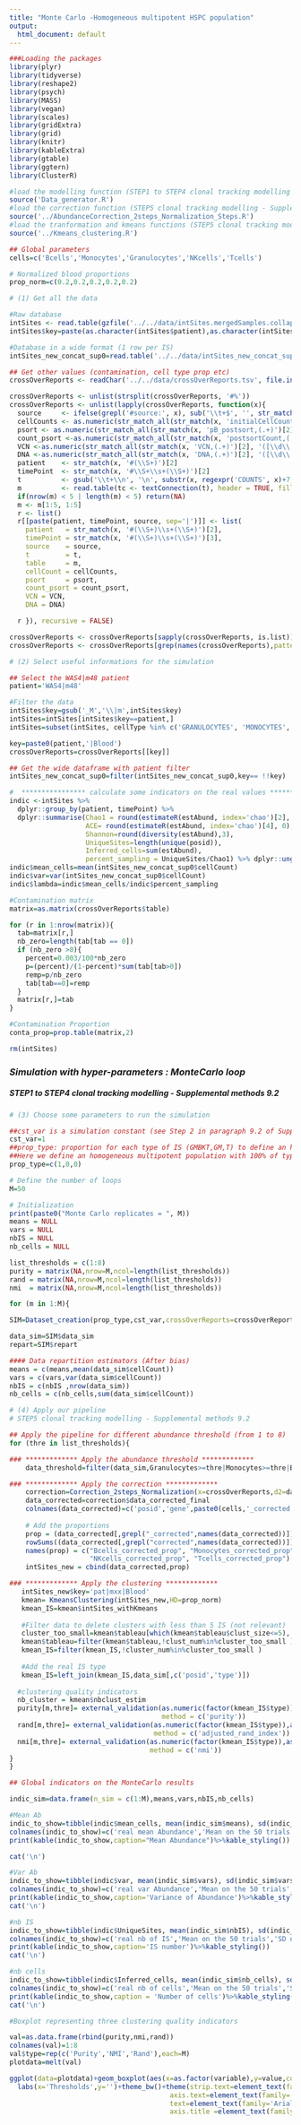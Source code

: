 ```yaml
---
title: "Monte Carlo -Homogeneous multipotent HSPC population"
output:
  html_document: default
---
```


```r

###Loading the packages
library(plyr)
library(tidyverse)
library(reshape2)
library(psych)
library(MASS)
library(vegan)
library(scales)
library(gridExtra)
library(grid)
library(knitr)
library(kableExtra)
library(gtable)
library(ggtern)
library(ClusterR)

#load the modelling function (STEP1 to STEP4 clonal tracking modelling - Supplemental methods 9.2).
source('Data_generator.R')
#load the correction function (STEP5 clonal tracking modelling - Supplemental methods 9.2). 
source('../AbundanceCorrection_2steps_Normalization_Steps.R')
#load the tranformation and kmeans functions (STEP5 clonal tracking modelling - Supplemental methods 9.2).
source('../Kmeans_clustering.R')

## Global parameters
cells=c('Bcells','Monocytes','Granulocytes','NKcells','Tcells')

# Normalized blood proportions
prop_norm=c(0.2,0.2,0.2,0.2,0.2)

```

```r
# (1) Get all the data 

#Raw database
intSites <- read.table(gzfile('../../data/intSites.mergedSamples.collapsed.csv.gz'), sep = ',', header = TRUE)
intSites$key=paste(as.character(intSites$patient),as.character(intSites$timePoint),sep='_')

#Database in a wide format (1 row per IS)
intSites_new_concat_sup0=read.table('../../data/intSites_new_concat_sup0.csv', sep = ';', header = TRUE)

## Get other values (contamination, cell type prop etc)
crossOverReports <- readChar('../../data/crossOverReports.tsv', file.info('../../data/crossOverReports.tsv')$size)

crossOverReports <- unlist(strsplit(crossOverReports, '#%'))
crossOverReports <- unlist(lapply(crossOverReports, function(x){
  source     <- ifelse(grepl('#source:', x), sub('\\t+$', '', str_match(x, '#source:\\s+(.+)')[2]), '')
  cellCounts <- as.numeric(str_match_all(str_match(x, 'initialCellCounts,(.+)')[2], '([\\d\\.]+)')[[1]][,2])
  psort <- as.numeric(str_match_all(str_match(x, 'pB_postsort,(.+)')[2], '([\\d\\.]+)')[[1]][,2])
  count_psort <-as.numeric(str_match_all(str_match(x, 'postsortCount,(.+)')[2], '([\\d\\.]+)')[[1]][,2])
  VCN <-as.numeric(str_match_all(str_match(x, 'VCN,(.+)')[2], '([\\d\\.]+)')[[1]][,2])
  DNA <-as.numeric(str_match_all(str_match(x, 'DNA,(.+)')[2], '([\\d\\.]+)')[[1]][,2])
  patient    <- str_match(x, '#(\\S+)')[2]
  timePoint  <- str_match(x, '#\\S+\\s+(\\S+)')[2]
  t          <- gsub('\\t+\\n', '\n', substr(x, regexpr('COUNTS', x)+7, nchar(x)))
  m          <- read.table(tc <- textConnection(t), header = TRUE, fill = TRUE, check.names = FALSE, sep='\t'); close(tc); 
  if(nrow(m) < 5 | length(m) < 5) return(NA)
  m <- m[1:5, 1:5]
  r <- list()
  r[[paste(patient, timePoint, source, sep='|')]] <- list(
    patient   = str_match(x, '#(\\S+)\\s+(\\S+)')[2],
    timePoint = str_match(x, '#(\\S+)\\s+(\\S+)')[3],
    source    = source,
    t         = t,
    table     = m,
    cellCount = cellCounts,
    psort     = psort,
    count_psort = count_psort,
    VCN = VCN,
    DNA = DNA)

  r }), recursive = FALSE)

crossOverReports <- crossOverReports[sapply(crossOverReports, is.list)]
crossOverReports <- crossOverReports[grep(names(crossOverReports),pattern='Blood')]  
```


```r
# (2) Select useful informations for the simulation

## Select the WAS4|m48 patient
patient='WAS4|m48'

#Filter the data
intSites$key=gsub('_M','\\|m',intSites$key)
intSites=intSites[intSites$key==patient,]
intSites=subset(intSites, cellType %in% c('GRANULOCYTES', 'MONOCYTES', 'BCELLS', 'NKCELLS', 'TCELLS'))

key=paste0(patient,'|Blood')
crossOverReports=crossOverReports[[key]]

## Get the wide dataframe with patient filter
intSites_new_concat_sup0=filter(intSites_new_concat_sup0,key== !!key)

#  **************** calculate some indicators on the real values **************
indic <-intSites %>%
  dplyr::group_by(patient, timePoint) %>%
  dplyr::summarise(Chao1 = round(estimateR(estAbund, index='chao')[2], 0),
                   ACE= round(estimateR(estAbund, index='chao')[4], 0),
                   Shannon=round(diversity(estAbund),3), 
                   UniqueSites=length(unique(posid)),
                   Inferred_cells=sum(estAbund),
                   percent_sampling = UniqueSites/Chao1) %>% dplyr::ungroup()
indic$mean_cells=mean(intSites_new_concat_sup0$cellCount)
indic$var=var(intSites_new_concat_sup0$cellCount)
indic$lambda=indic$mean_cells/indic$percent_sampling

#Contamination matrix
matrix=as.matrix(crossOverReports$table)

for (r in 1:nrow(matrix)){
  tab=matrix[r,]
  nb_zero=length(tab[tab == 0])
  if (nb_zero >0){
    percent=0.003/100*nb_zero
    p=(percent)/(1-percent)*sum(tab[tab>0])
    remp=p/nb_zero
    tab[tab==0]=remp
  }
  matrix[r,]=tab
}

#Contamination Proportion
conta_prop=prop.table(matrix,2)

rm(intSites)
```


### _Simulation with hyper-parameters : MonteCarlo loop_
##### _STEP1 to STEP4 clonal tracking modelling - Supplemental methods 9.2_

```r

# (3) Choose some parameters to run the simulation 

##cst_var is a simulation constant (see Step 2 in paragraph 9.2 of Supplementary methods).
cst_var=1
##prop_type: proportion for each type of IS (GMBKT,GM,T) to define an homogeneous or heterogeneous population.
##Here we define an homogeneous multipotent population with 100% of type GMBKT.
prop_type=c(1,0,0)

# Define the number of loops
M=50

# Initialization
print(paste0("Monte Carlo replicates = ", M))
means = NULL
vars = NULL
nbIS = NULL
nb_cells = NULL

list_thresholds = c(1:8)
purity = matrix(NA,nrow=M,ncol=length(list_thresholds))
rand = matrix(NA,nrow=M,ncol=length(list_thresholds))
nmi  = matrix(NA,nrow=M,ncol=length(list_thresholds))

for (m in 1:M){

SIM=Dataset_creation(prop_type,cst_var,crossOverReports=crossOverReports,indic=indic,conta_prop=conta_prop,loop=TRUE)

data_sim=SIM$data_sim
repart=SIM$repart

#### Data repartition estimators (After bias) 
means = c(means,mean(data_sim$cellCount))
vars = c(vars,var(data_sim$cellCount))
nbIS = c(nbIS ,nrow(data_sim))
nb_cells = c(nb_cells,sum(data_sim$cellCount))

# (4) Apply our pipeline
# STEP5 clonal tracking modelling - Supplemental methods 9.2

## Apply the pipeline for different abundance threshold (from 1 to 8)
for (thre in list_thresholds){

### ************* Apply the abundance threshold *************
    data_threshold=filter(data_sim,Granulocytes>=thre|Monocytes>=thre|Bcells>=thre|NKcells>=thre|Tcells>=thre)

### ************* Apply the correction *************
    correction=Correction_2steps_Normalization(x=crossOverReports,d2=data_threshold)
    data_corrected=correction$data_corrected_final
    colnames(data_corrected)=c('posid','gene',paste0(cells,'_corrected'))
    
    # Add the proportions
    prop = (data_corrected[,grepl("_corrected",names(data_corrected))])/
    rowSums((data_corrected[,grepl("corrected",names(data_corrected))]))
    names(prop) = c("Bcells_corrected_prop", "Monocytes_corrected_prop", "Granulocytes_corrected_prop",
                    "NKcells_corrected_prop", "Tcells_corrected_prop")
    intSites_new = cbind(data_corrected,prop)

### ************* Apply the clustering *************
   intSites_new$key='pat|mxx|Blood'
   kmean= KmeansClustering(intSites_new,HD=prop_norm)
   kmean_IS=kmean$intSites_withKmeans
   
   #Filter data to delete clusters with less than 5 IS (not relevant)
   cluster_too_small=kmean$tableau[which(kmean$tableau$clust_size<=5),'clust_num']
   kmean$tableau=filter(kmean$tableau,!clust_num%in%cluster_too_small )
   kmean_IS=filter(kmean_IS,!cluster_num%in%cluster_too_small )
   
   #Add the real IS type
   kmean_IS=left_join(kmean_IS,data_sim[,c('posid','type')])
   
  #clustering quality indicators
  nb_cluster = kmean$nbclust_estim
  purity[m,thre]= external_validation(as.numeric(factor(kmean_IS$type)),as.numeric(factor(kmean_IS$cluster)),
                                      method = c('purity'))
  rand[m,thre]= external_validation(as.numeric(factor(kmean_IS$type)),as.numeric(factor(kmean_IS$cluster)),
                                    method = c('adjusted_rand_index'))
  nmi[m,thre]= external_validation(as.numeric(factor(kmean_IS$type)),as.numeric(factor(kmean_IS$cluster)),
                                   method = c('nmi'))
}
}
```

```r

## Global indicators on the MonteCarlo results

indic_sim=data.frame(n_sim = c(1:M),means,vars,nbIS,nb_cells)

#Mean Ab
indic_to_show=tibble(indic$mean_cells, mean(indic_sim$means), sd(indic_sim$means))
colnames(indic_to_show)=c('real mean Abundance','Mean on the 50 trials','SD on the 50 trials')
print(kable(indic_to_show,caption="Mean Abundance")%>%kable_styling())

cat('\n')

#Var Ab
indic_to_show=tibble(indic$var, mean(indic_sim$vars), sd(indic_sim$vars))
colnames(indic_to_show)=c('real var Abundance','Mean on the 50 trials','SD on the 50 trials')
print(kable(indic_to_show,caption='Variance of Abundance')%>%kable_styling())
cat('\n')

#nb IS
indic_to_show=tibble(indic$UniqueSites, mean(indic_sim$nbIS), sd(indic_sim$nbIS))
colnames(indic_to_show)=c('real nb of IS','Mean on the 50 trials','SD on the 50 trials')
print(kable(indic_to_show,caption='IS number')%>%kable_styling())
cat('\n')

#nb cells
indic_to_show=tibble(indic$Inferred_cells, mean(indic_sim$nb_cells), sd(indic_sim$nb_cells))
colnames(indic_to_show)=c('real nb of cells','Mean on the 50 trials','SD on the 50 trials')
print(kable(indic_to_show,caption = 'Number of cells')%>%kable_styling())
cat('\n')


```



```r

#Boxplot representing three clustering quality indicators

val=as.data.frame(rbind(purity,nmi,rand))
colnames(val)=1:8
val$type=rep(c('Purity','NMI','Rand'),each=M)
plotdata=melt(val)

ggplot(data=plotdata)+geom_boxplot(aes(x=as.factor(variable),y=value,color=type))+facet_wrap(~type)+
  labs(x='Thresholds',y='')+theme_bw()+theme(strip.text=element_text(family='Arial',size=21,colour='black',face='bold'),
                                        axis.text=element_text(family='Arial',size=13, colour='black',face='bold'),
                                        text=element_text(family='Arial',size=13, colour='black',face='bold'),
                                        axis.title =element_text(family='Arial',size=13, colour='black',face='bold'))
```

